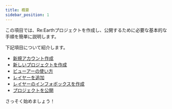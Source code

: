 ```yaml
---
title: 概要
sidebar_position: 1
---
```


この項目では、Re:Earthプロジェクトを作成し、公開するために必要な基本的な手順を簡単に説明します。

下記項目について紹介します。

- [新規アカウント作成]( /user-manual/1.0/getting-started/making-your-first-project/start-a-new-account)
- [新しいプロジェクトを作成]( /user-manual/1.0/getting-started/making-your-first-project/creating-a-new-project)
- [ビューアーの使い方]( /user-manual/1.0/getting-started/making-your-first-project/interacting-with-viewer)
- [レイヤーを追加]( /user-manual/1.0/getting-started/making-your-first-project/adding-layers)
- [レイヤーのインフォボックスを作成]( /user-manual/1.0/getting-started/making-your-first-project/creating-a-infobox-for-layer)
- [プロジェクトを公開]( /user-manual/1.0/getting-started/making-your-first-project/publishing-project)

さっそく始めましょう！
